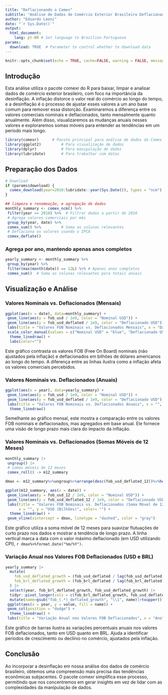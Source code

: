 ```yaml
---
title: "Deflacionando o Comex"
subtitle: "Análise de Dados de Comércio Exterior Brasileiro Deflacionados Utilizando o Pacote comexr"
author: "Eduardo Leoni"
date: "`r Sys.Date()`"
output:
  html_document:
    lang: pt-BR # Set language to Brazilian Portuguese
params:
  download: TRUE  # Parameter to control whether to download data
---
```


```r
knitr::opts_chunk$set(echo = TRUE, cache=FALSE, warning = FALSE, message = FALSE)
```



## Introdução

Esta análise utiliza o pacote comexr do R para baixar, limpar e analisar dados de comércio exterior brasileiro, com foco na importância da desinflação. A inflação distorce o valor real do comércio ao longo do tempo, e a desinflação é o processo de ajustar esses valores a um ano base comum para remover essa distorção.
Examinaremos a diferença entre os valores comerciais nominais e deflacionados, tanto mensalmente quanto anualmente. Além disso, visualizaremos as mudanças anuais nesses valores e exploraremos somas móveis para entender as tendências em um período mais longo.

```r
library(comexr)      # Pacote principal para análise de dados da Comex
library(ggplot2)         # Para visualização de dados
library(dplyr)           # Para manipulação de dados
library(lubridate)       # Para trabalhar com datas

```

## Preparação dos Dados

```r
# Download
if (params$download) {
  comex_download(year=2010:lubridate::year(Sys.Date()), types = "ncm")
}

## limpeza e renomeação, e agregação de dados
monthly_summary <- comex_ncm() %>%
 filter(year >= 2010) %>%  # Filtrar dados a partir de 2010
 # Agrega valores comerciais por mês
 group_by(year, date) %>%  
 comex_sum() %>%         # Soma as colunas relevantes
 # Deflaciona os valores usando o IPCA
 comex_deflate()

```

### Agrega por ano, mantendo apenas anos completos

```r
yearly_summary <- monthly_summary %>%
 group_by(year) %>%
 filter(max(month(date)) == 12L) %>% # Apenas anos completos
 comex_sum()  # Soma as colunas relevantes para totais anuais

```

## Visualização e Análise

### Valores Nominais vs. Deflacionados (Mensais)

```r
ggplot(aes(x = date), data=monthly_summary) +
 geom_line(aes(y = fob_usd / 1e9, color = "Nominal USD")) +
 geom_line(aes(y = fob_usd_deflated / 1e9, color = "Deflacionado USD")) +
 labs(title = "Valores FOB Nominais vs. Deflacionados Mensais", x = "Data", y = "USD (Bilhões)") +
 scale_color_manual(values = c("Nominal USD" = "blue", "Deflacionado USD" = "red")) +
  theme_linedraw() +
  labs(color="")

```


Este gráfico contrasta os valores FOB (Free On Board) nominais (não ajustados pela inflação) e deflacionados em bilhões de dólares americanos ao longo do tempo. A diferença entre as linhas ilustra como a inflação afeta os valores comerciais percebidos.


### Valores Nominais vs. Deflacionados (Anuais)



```r
ggplot(aes(x = year), data=yearly_summary) +
 geom_line(aes(y = fob_usd / 1e9, color = "Nominal USD")) +
 geom_line(aes(y = fob_usd_deflated / 1e9, color = "Deflacionado USD")) +
 labs(title = "Valores FOB Nominais vs. Deflacionados Anuais", x = "", y = "USD (Bilhões)", color="") +
  theme_linedraw()

```

Semelhante ao gráfico mensal, este mostra a comparação entre os valores FOB nominais e deflacionados, mas agregados em base anual. Ele fornece uma visão de longo prazo mais clara do impacto da inflação.


### Valores Nominais vs. Deflacionados (Somas Móveis de 12 Meses)



```r
monthly_summary |>
 ungroup() |>
 # somas móveis de 12 meses
 comex_roll() -> m12_summary

dmax <- m12_summary%>%ungroup%>%arrange(desc(fob_usd_deflated_12))%>%head(1)%>%pull(date)

ggplot(m12_summary, aes(x = date)) +
 geom_line(aes(y = fob_usd_12 / 1e9, color = "Nominal USD")) +
 geom_line(aes(y = fob_usd_deflated_12 / 1e9, color = "Deflacionado USD")) +
 labs(title = "Valores FOB Nominais vs. Deflacionados (Soma Móvel de 12 Meses)", 
      x = "", y = "USD (Bilhões)", color= "") +
  theme_linedraw() +
 geom_vline(xintercept = dmax, linetype = "dashed", color = "gray") 

```

Este gráfico utiliza a soma móvel de 12 meses para suavizar flutuações de curto prazo nos dados e mostrar a tendência de longo prazo. A linha vertical marca a data com o valor máximo deflacionado (em USD utilizando CPI), `r dmax%>%format.Date("%m/%Y") `.

### Variação Anual nos Valores FOB Deflacionados (USD e BRL)


```r
yearly_summary |>
  mutate(
    fob_usd_deflated_growth = (fob_usd_deflated / lag(fob_usd_deflated) - 1) * 100,
    fob_brl_deflated_growth = (fob_brl_deflated / lag(fob_brl_deflated) - 1) * 100
  ) |>
  select(year, fob_brl_deflated_growth, fob_usd_deflated_growth) |>
  tidyr::pivot_longer(cols = c(fob_brl_deflated_growth, fob_usd_deflated_growth)) |>
  mutate(name=gsub("fob_(.*)_deflated_growth", "\\1", name)|>toupper())|>
 ggplot(aes(x = year, y = value, fill = name)) +
 geom_col(position = "dodge") +
  theme_linedraw() +
 labs(title = "Variação Anual nos Valores FOB Deflacionados", x = "Ano", y = "% de Crescimento", fill="")

```

Este gráfico de barras ilustra as variações percentuais anuais nos valores FOB deflacionados, tanto em USD quanto em BRL. Ajuda a identificar períodos de crescimento ou declínio no comércio, ajustados pela inflação.

## Conclusão

Ao incorporar a desinflação em nossa análise dos dados de comércio brasileiro, obtemos uma compreensão mais precisa das tendências econômicas subjacentes. O pacote comexr simplifica esse processo, permitindo que nos concentremos em gerar insights em vez de lidar com as complexidades da manipulação de dados.
